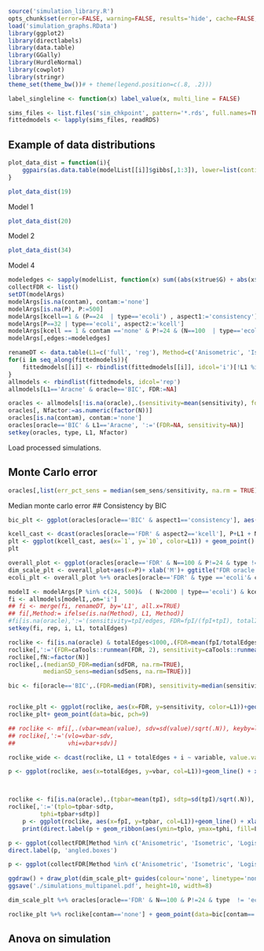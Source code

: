 ```r
source('simulation_library.R')
opts_chunk$set(error=FALSE, warning=FALSE, results='hide', cache=FALSE, dev=c('png', 'pdf'))
load('simulation_graphs.RData')
library(ggplot2)
library(directlabels)
library(data.table)
library(GGally)
library(HurdleNormal)
library(cowplot)
library(stringr)
theme_set(theme_bw())# + theme(legend.position=c(.8, .2)))

label_singleline <- function(x) label_value(x, multi_line = FALSE)

sims_files <- list.files('sim_chkpoint', pattern='*.rds', full.names=TRUE)
fittedmodels <- lapply(sims_files, readRDS)

```

## Example of data distributions
```r
plot_data_dist = function(i){
    ggpairs(as.data.table(modelList[[i]]$gibbs[,1:3]), lower=list(continuous=ggally_hurdle), upper=list(continuous=HurdleNormal:::ggally_hmosaic)) +ggtitle(paste(modelArgs[i,], collapse = '/'))
}
```

```r
plot_data_dist(19)
```
Model 1

```r
plot_data_dist(20)
```
Model 2

```r
plot_data_dist(34)
```
Model 4


```r
modeledges <- sapply(modelList, function(x) sum((abs(x$true$G) + abs(x$true$H) + abs(x$true$K))>0) - ncol(x$true$G))/2
collectFDR <- list()
setDT(modelArgs)
modelArgs[is.na(contam), contam:='none']
modelArgs[is.na(P), P:=500]
modelArgs[kcell==1 & (P==24  | type=='ecoli') , aspect1:='consistency']
modelArgs[P==32 | type=='ecoli', aspect2:='kcell']
modelArgs[kcell == 1 & contam =='none' & P!=24 & (N==100  | type=='ecoli'), aspect3:='overall']
modelArgs[,edges:=modeledges]

renameDT <- data.table(L1=c('full', 'reg'), Method=c('Anisometric', 'Isometric'))
for(i in seq_along(fittedmodels)){
    fittedmodels[[i]] <- rbindlist(fittedmodels[[i]], idcol='i')[!L1 %in% c('Cfull', 'Creg')]
}
allmodels <- rbindlist(fittedmodels, idcol='rep')
allmodels[L1=='Aracne' & oracle=='BIC', FDR:=NA]

oracles <- allmodels[!is.na(oracle),.(sensitivity=mean(sensitivity), fdr=mean(FDR), sem_sens = sd(sensitivity)/sqrt(.N), sem_fdr = sd(FDR)/sqrt(.N)),keyby=list(L1, oracle, i)][modelArgs,,on='i']
oracles[, Nfactor:=as.numeric(factor(N))]
oracles[is.na(contam), contam:='none']
oracles[oracle=='BIC' & L1=='Aracne', ':='(FDR=NA, sensitivity=NA)]
setkey(oracles, type, L1, Nfactor)
```
Load processed simulations.

## Monte Carlo error
```r
oracles[,list(err_pct_sens = median(sem_sens/sensitivity, na.rm = TRUE)*100, err_pct_fdr = median(sem_fdr/fdr, na.rm = TRUE)*100), by = list(L1)]
```
Median monte carlo error 
## Consistency by BIC
```r
bic_plt <- ggplot(oracles[oracle=='BIC' & aspect1=='consistency'], aes(x=fdr, y=sensitivity, label=Nfactor, color=L1))+ geom_point(size=.1) + geom_text(vjust=0, hjust=0, size=3) + geom_path(aes(group=L1)) + facet_wrap(~type + contam, labeller=label_singleline) + ggtitle("Consistency and BIC tuning") + ylab('Sensitivity') + xlab('FDR')  + scale_color_discrete('Method')+ theme(legend.position=c(.8, .2))
```

```r
kcell_cast <- dcast(oracles[oracle=='FDR' & aspect2=='kcell'], P+L1 + N + type + contam ~ kcell, value.var='sensitivity')
plt <- ggplot(kcell_cast, aes(x=`1`, y=`10`, color=L1)) + geom_point() + facet_wrap(~type+N+P, labeller=label_both)
plt

```

```r
overall_plot <- ggplot(oracles[oracle=='FDR' & N==100 & P!=24 & type !='ecoli'], aes(y=sensitivity, color=L1, lty=factor(kcell))) + facet_wrap(~type, scales='free_y') + ylab('Sensitivity') +geom_line() + scale_linetype('# Cells')  + guides(colour = "none")
dim_scale_plt <- overall_plot+aes(x=P)+ xlab('M')+ ggtitle("FDR oracle tuning: dimensional scaling")
ecoli_plt <- overall_plot %+% oracles[oracle=='FDR' & type =='ecoli'& contam=='none']+ aes(x=N) + geom_line() + ggtitle("Sample size") +ylab(NULL) 

```

```r
modelI <- modelArgs[P %in% c(24, 500)&  ( N<2000 | type=='ecoli') & kcell==1  & contam %in% c('none', 'selection'), .(i, P, type, edges, kcell, N, contam)]
fi <- allmodels[modelI,,on='i']
## fi <- merge(fi, renameDT, by='L1', all.x=TRUE)
## fi[,Method:= ifelse(is.na(Method), L1, Method)]
#fi[is.na(oracle),':='(sensitivity=tpI/edges, FDR=fpI/(fpI+tpI), totalI=floor(fpI+tpI))]
setkey(fi, rep, i, L1, totalEdges)

roclike <- fi[is.na(oracle) & totalEdges<1000,.(FDR=mean(fpI/totalEdges), sensitivity=mean(tpI/edges), sdFDR=sd(fpI/totalEdges)/sqrt(.N), sdSens=sd(tpI/edges)/(sqrt(.N))), keyby=list(L1, totalEdges, i, N, type, contam)]
roclike[,':='(FDR=caTools::runmean(FDR, 2), sensitivity=caTools::runmean(sensitivity, k=2)), keyby=list(L1, N, type, contam, i)]
roclike[,fN:=factor(N)]
roclike[,.(medianSD_FDR=median(sdFDR, na.rm=TRUE),
          medianSD_sens=median(sdSens, na.rm=TRUE))]

bic <- fi[oracle=='BIC',.(FDR=median(FDR), sensitivity=median(sensitivity)), key=key(roclike)]


roclike_plt <- ggplot(roclike, aes(x=FDR, y=sensitivity, color=L1))+geom_path() + facet_wrap(~type + contam+N, labeller=label_singleline, scales='free_y') + scale_color_discrete('Method') + ggtitle('Sensitivity vs FDR')
roclike_plt+ geom_point(data=bic, pch=9)
```

```r
## roclike <- mfi[,.(vbar=mean(value), sdv=sd(value)/sqrt(.N)), keyby=list(L1, totalEdges, i, variable)]
## roclike[,':='(vlo=vbar-sdv,
##               vhi=vbar+sdv)]

roclike_wide <- dcast(roclike, L1 + totalEdges + i ~ variable, value.var='vbar')

p <- ggplot(roclike, aes(x=totalEdges, y=vbar, col=L1))+geom_line() + xlab("Total Edges") + ylab("Measure") + facet_wrap(~i+variable, scales='free') + xlim(0, 100)



roclike <- fi[is.na(oracle),.(tpbar=mean(tpI), sdtp=sd(tpI)/sqrt(.N)), keyby=list(L1, fpI, i)]
roclike[,':='(tplo=tpbar-sdtp,
         tphi=tpbar+sdtp)]
    p <- ggplot(roclike, aes(x=fpI, y=tpbar, col=L1))+geom_line() + xlab("False Edges") + ylab("True Edges") + xlim(0, 20) + facet_wrap(~i)
    print(direct.label(p + geom_ribbon(aes(ymin=tplo, ymax=tphi, fill=L1), alpha=.3), 'angled.boxes'))

p <- ggplot(collectFDR[Method %in% c('Anisometric', 'Isometric', 'Logistic', 'Gaussian', 'NPN') & N==100 & !(type %like% '2')], aes(y=sensbar, x=P, color=Method)) + geom_l2ine()+ facet_wrap(~type) + theme_bw() + xlab('M') + ylab('Sensitivity')
direct.label(p, 'angled.boxes')

p <- ggplot(collectFDR[Method %in% c('Anisometric', 'Isometric', 'Logistic', 'Gaussian', 'NPN') & N==10000 & !(type %like% '2')], aes(y=sensbar, x=P, color=Method)) + geom_line()+ facet_wrap(~type) + theme_bw() + xlab('M') + ylab('Sensitivity')


```

```r
ggdraw() + draw_plot(dim_scale_plt+ guides(colour='none', linetype='none'), y=.65, height=.35, width=.6)+ draw_plot(ecoli_plt, y=.65, x=.6, height=.35, width=.4) + draw_plot(bic_plt, height=.65) + draw_plot_label(c('A', 'B', 'C'), c(0, .6, 0), c(1, 1, .65))
ggsave('./simulations_multipanel.pdf', height=10, width=8)
```

```r
dim_scale_plt %+% oracles[oracle=='FDR' & N==100 & P!=24 & type  != 'ecoli'] + scale_color_discrete('Method') + guides(colour = 'legend') + theme(legend.position='bottom')
```

```r
roclike_plt %+% roclike[contam=='none'] + geom_point(data=bic[contam=='none'], pch=9) + theme(legend.position='bottom')
```

## Anova on simulation
```r


```
